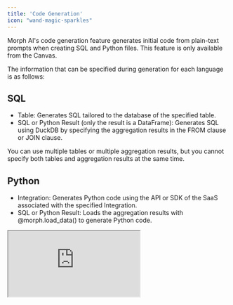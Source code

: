 ```yaml
---
title: 'Code Generation'
icon: "wand-magic-sparkles"
---
```


Morph AI's code generation feature generates initial code from plain-text prompts when creating SQL and Python files. This feature is only available from the Canvas.

The information that can be specified during generation for each language is as follows:

## SQL

- Table: Generates SQL tailored to the database of the specified table.
- SQL or Python Result (only the result is a DataFrame): Generates SQL using DuckDB by specifying the aggregation results in the FROM clause or JOIN clause.

<Warning>
You can use multiple tables or multiple aggregation results, but you cannot specify both tables and aggregation results at the same time.
</Warning>

## Python

- Integration: Generates Python code using the API or SDK of the SaaS associated with the specified Integration.
- SQL or Python Result: Loads the aggregation results with @morph.load_data() to generate Python code.

<iframe
    src="https://www.loom.com/embed/ec7d839137f144469b547a56da18c3c5?sid=40a79974-1a9d-4c80-80d4-43c6abe3fdea"
    controls
    className="w-full aspect-video"
></iframe>
